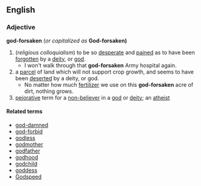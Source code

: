 == English ==
=== Adjective ===
'''god-forsaken''' (''or capitalized as'' '''God-forsaken)'''
# (''religious colloquialism'') to be so [[desperate]] and [[pain]]ed as to have been [[forgotten]] by a [[deity]], or [[god]].
#* I won't walk through that '''god-forsaken''' Army hospital again.
# a [[parcel]] of land which will not support crop growth, and seems to have been [[deserted]] by a deity, or god.
#* No matter how much [[fertilizer]] we use on this '''god-forsaken''' acre of dirt, nothing grows.
# [[pejorative]] term for a [[non-believer]] in a [[god]] or [[deity]]; an [[atheist]]
{{cattag2|Religion|God}}
==== Related terms ====
*[[god-damned]]
*[[god-forbid]]
*[[godless]]
*[[godmother]]
*[[godfather]]
*[[godhood]]
*[[godchild]]
*[[goddess]]
*[[Godspeed]]